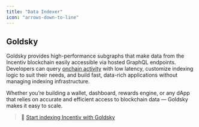 ```yaml
---
title: "Data Indexer"
icon: "arrows-down-to-line"
---
```


## Goldsky

Goldsky provides high-performance subgraphs that make data from the Incentiv blockchain easily accessible via hosted GraphQL endpoints. Developers can query [onchain activity](https://docs.goldsky.com/chains/incentiv) with low latency, customize indexing logic to suit their needs, and build fast, data-rich applications without managing indexing infrastructure.

Whether you’re building a wallet, dashboard, rewards engine, or any dApp that relies on accurate and efficient access to blockchain data — Goldsky makes it easy to scale.

> 🔗 [Start indexing Incentiv with Goldsky](https://goldsky.com/chains/incentiv)